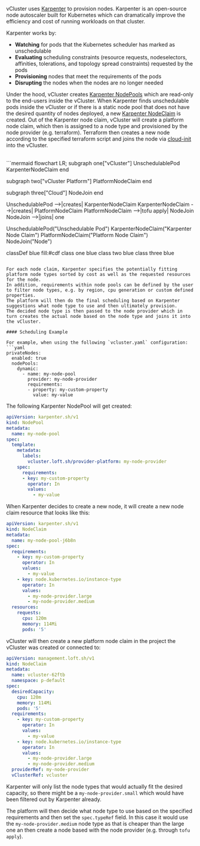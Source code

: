 vCluster uses [Karpenter](https://karpenter.sh/docs/) to provision nodes. 
Karpenter is an open-source node autoscaler built for Kubernetes which can dramatically improve the efficiency and cost of running workloads on that cluster. 

Karpenter works by:
* **Watching** for pods that the Kubernetes scheduler has marked as unschedulable
* **Evaluating** scheduling constraints (resource requests, nodeselectors, affinities, tolerations, and topology spread constraints) requested by the pods
* **Provisioning** nodes that meet the requirements of the pods
* **Disrupting** the nodes when the nodes are no longer needed

Under the hood, vCluster creates [Karpenter NodePools](https://karpenter.sh/docs/concepts/nodepools/) which are read-only to the end-users inside the vCluster.
When Karpenter finds unschedulable pods inside the vCluster or if there is a static node pool that does not have the desired quantity of nodes deployed, a new [Karpenter NodeClaim](https://karpenter.sh/docs/concepts/nodeclaims/)
is created. Out of the Karpenter node claim, vCluster will create a platform node claim, which then is assigned to a node type and provisioned by the node provider (e.g. terraform).
Terraform then creates a new node according to the specified terraform script and joins the node via [cloud-init](https://cloud-init.io/) into the vCluster.

<br />
```mermaid
flowchart LR;
  subgraph one["vCluster"]
  UnschedulablePod
  KarpenterNodeClaim
  end

  subgraph two["vCluster Platform"]
  PlatformNodeClaim
  end

  subgraph three["Cloud"]
  NodeJoin
  end

  UnschedulablePod -->|creates| KarpenterNodeClaim
  KarpenterNodeClaim -->|creates| PlatformNodeClaim
  PlatformNodeClaim -->|tofu apply| NodeJoin
  NodeJoin -->|joins| one

  UnschedulablePod("Unschedulable Pod")
  KarpenterNodeClaim("Karpenter Node Claim")
  PlatformNodeClaim("Platform Node Claim")
  NodeJoin("Node")

  classDef blue fill:#cdf
  class one blue
  class two blue
  class three blue
```

For each node claim, Karpenter specifies the potentially fitting platform node types sorted by cost as well as the requested resources for the node. 
In addition, requirements within node pools can be defined by the user to filter node types, e.g. by region, cpu generation or custom defined properties.
The platform will then do the final scheduling based on Karpenter suggestions what node type to use and then ultimately provision.
The decided node type is then passed to the node provider which in turn creates the actual node based on the node type and joins it into the vCluster.

#### Scheduling Example

For example, when using the following `vcluster.yaml` configuration:
```yaml
privateNodes:
  enabled: true
  nodePools:
    dynamic:
      - name: my-node-pool
        provider: my-node-provider
        requirements:
        - property: my-custom-property
          value: my-value
```

The following Karpenter NodePool will get created:
```yaml
apiVersion: karpenter.sh/v1
kind: NodePool
metadata:
  name: my-node-pool
spec:
  template:
    metadata:
      labels:
        vcluster.loft.sh/provider-platform: my-node-provider
    spec:
      requirements:
      - key: my-custom-property
        operator: In
        values:
          - my-value
```

When Karpenter decides to create a new node, it will create a new node claim resource that looks like this:
```yaml
apiVersion: karpenter.sh/v1
kind: NodeClaim
metadata:
  name: my-node-pool-j6b8n
spec:
  requirements:
    - key: my-custom-property
      operator: In
      values:
        - my-value
    - key: node.kubernetes.io/instance-type
      operator: In
      values:
        - my-node-provider.large
        - my-node-provider.medium
  resources:
    requests:
      cpu: 120m
      memory: 114Mi
      pods: '5'
```

vCluster will then create a new platform node claim in the project the vCluster was created or connected to:
```yaml
apiVersion: management.loft.sh/v1
kind: NodeClaim
metadata:
  name: vcluster-62ftb
  namespace: p-default
spec:
  desiredCapacity:
    cpu: 120m
    memory: 114Mi
    pods: '5'
  requirements:
    - key: my-custom-property
      operator: In
      values:
        - my-value
    - key: node.kubernetes.io/instance-type
      operator: In
      values:
        - my-node-provider.large
        - my-node-provider.medium
  providerRef: my-node-provider
  vClusterRef: vcluster
```

Karpenter will only list the node types that would actually fit the desired capacity, so there might be a `my-node-provider.small` which would have been filtered out by Karpenter already.

The platform will then decide what node type to use based on the specified requirements and then set the `spec.typeRef` field. 
In this case it would use the `my-node-provider.medium` node type as that is cheaper than the large one an then create a node based with the node provider (e.g. through `tofu apply`).

